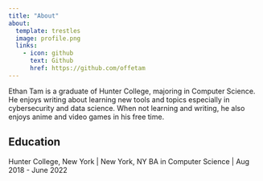 ```yaml
---
title: "About"
about:
  template: trestles
  image: profile.png
  links:
    - icon: github
      text: Github
      href: https://github.com/offetam
---
```


Ethan Tam is a graduate of Hunter College, majoring in Computer Science. He enjoys writing about learning new tools and topics especially in cybersecurity and data science. When not learning and writing, he also enjoys anime and video games in his free time. 

## Education
Hunter College, New York | New York, NY BA in Computer Science | Aug 2018 - June 2022